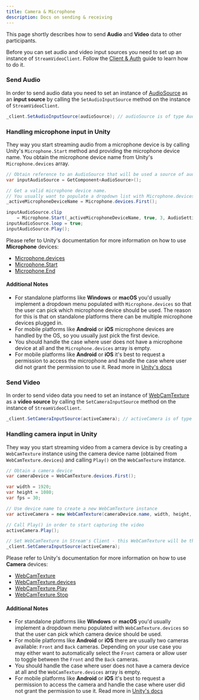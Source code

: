 ```yaml
---
title: Camera & Microphone
description: Docs on sending & receiving 
---
```


This page shortly describes how to send **Audio** and **Video** data to other participants.

Before you can set audio and video input sources you need to set up an instance of `StreamVideoClient`. Follow the [Client & Auth](../03-guides/01-client-auth.mdx) guide to learn how to do it.

### Send Audio

In order to send audio data you need to set an instance of [AudioSource](https://docs.unity3d.com/ScriptReference/AudioSource.html) as an **input source** by calling the `SetAudioInputSource` method on the instance of `StreamVideoClient`.

```csharp
_client.SetAudioInputSource(audioSource); // audioSource is of type AudioSource
```

### Handling microphone input in Unity

They way you start streaming audio from a microphone device is by calling Unity's `Microphone.Start` method and providing the microphone device name.
You obtain the microphone device name from Unity's `Microphone.devices` array.

```csharp
// Obtain reference to an AudioSource that will be used a source of audio
var inputAudioSource = GetComponent<AudioSource>();

// Get a valid microphone device name.
// You usually want to populate a dropdown list with Microphone.devices so that the user can pick which device should be used
_activeMicrophoneDeviceName = Microphone.devices.First();

inputAudioSource.clip
    = Microphone.Start(_activeMicrophoneDeviceName, true, 3, AudioSettings.outputSampleRate);
inputAudioSource.loop = true;
inputAudioSource.Play();
```

Please refer to Unity's documentation for more information on how to use **Microphone** devices:
* [Microphone.devices](https://docs.unity3d.com/ScriptReference/Microphone-devices.html)
* [Microphone.Start](https://docs.unity3d.com/ScriptReference/Microphone.Start.html)
* [Microphone.End](https://docs.unity3d.com/ScriptReference/Microphone.End.html)

#### Additional Notes

- For standalone platforms like **Windows** or **macOS** you'd usually implement a dropdown menu populated with `Microphone.devices` so that the user can pick which microphone device should be used. The reason for this is that on standalone platforms there can be multiple microphone devices plugged in.
- For mobile platforms like **Android** or **iOS** microphone devices are handled by the OS, so you usually just pick the first device.
- You should handle the case where user does not have a microphone device at all and the `Microphone.devices` array is empty.
- For mobile platforms like **Android** or **iOS** it's best to request a permission to access the microphone and handle the case where user did not grant the permission to use it. Read more in [Unity's docs](https://docs.unity3d.com/ScriptReference/Application.RequestUserAuthorization.html)

### Send Video

In order to send video data you need to set an instance of [WebCamTexture](https://docs.unity3d.com/ScriptReference/WebCamTexture.html) as a **video source** by calling the `SetCameraInputSource` method on the instance of `StreamVideoClient`.

```csharp
_client.SetCameraInputSource(activeCamera); // activeCamera is of type WebCamTexture
```

### Handling camera input in Unity

They way you start streaming video from a camera device is by creating a `WebCamTexture` instance using the camera device name (obtained from `WebCamTexture.devices`) and calling `Play()` on the `WebCamTexture` instance.

```csharp
// Obtain a camera device
var cameraDevice = WebCamTexture.devices.First();

var width = 1920;
var height = 1080;
var fps = 30;

// Use device name to create a new WebCamTexture instance
var activeCamera = new WebCamTexture(cameraDevice.name, width, height, fps);

// Call Play() in order to start capturing the video
activeCamera.Play();

// Set WebCamTexture in Stream's Client - this WebCamTexture will be the video source in video calls
_client.SetCameraInputSource(activeCamera);
```

Please refer to Unity's documentation for more information on how to use **Camera** devices:
* [WebCamTexture](https://docs.unity3d.com/ScriptReference/WebCamTexture.html)
* [WebCamTexture.devices](https://docs.unity3d.com/ScriptReference/WebCamTexture-devices.html)
* [WebCamTexture.Play](https://docs.unity3d.com/ScriptReference/WebCamTexture.Play.html)
* [WebCamTexture.Stop](https://docs.unity3d.com/ScriptReference/WebCamTexture.Stop.html)

#### Additional Notes

- For standalone platforms like **Windows** or **macOS** you'd usually implement a dropdown menu populated with `WebCamTexture.devices` so that the user can pick which camera device should be used.
- For mobile platforms like **Android** or **iOS** there are usually two cameras available: `Front` and `Back` cameras. Depending on your use case you may either want to automatically select the `Front` camera or allow user to toggle between the `Front` and the `Back` cameras.
- You should handle the case where user does not have a camera device at all and the `WebCamTexture.devices` array is empty.
- For mobile platforms like **Android** or **iOS** it's best to request a permission to access the camera and handle the case where user did not grant the permission to use it. Read more in [Unity's docs](https://docs.unity3d.com/ScriptReference/Application.RequestUserAuthorization.html)